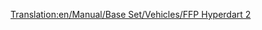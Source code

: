 [[Translation:en/Manual/Base Set/Vehicles/FFP Hyperdart 2]]

{{en/Aircraft|Name=FFP Hyperdart 2
|Image=[[File:en/FFPHyperdart2.png|FPP Hyperdart 2]]
|Cost=38.964 (77,928)
|Speed=2,330 kph (1,448 MPH)
|Annual=4.500 (9,000)
|Designed=2031
|Lifespan=25
|Capacity=85 passengers & 45 bags of mail
|Description=A fictional and futuristic plane apparently build by FFP/BAC Aerospatial
|Real-life=Fictional
}}